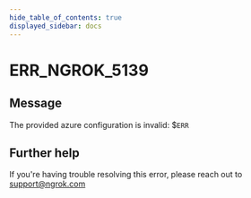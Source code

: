 ```yaml
---
hide_table_of_contents: true
displayed_sidebar: docs
---
```



# ERR_NGROK_5139

## Message

The provided azure configuration is invalid: $`ERR`

<ErrorDetails error="err_ngrok_5139" />

## Further help

If you're having trouble resolving this error, please reach out to [support@ngrok.com](mailto:support@ngrok.com?subject=Help%20with%20ERR_NGROK_5139)

